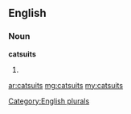 ==English==

===Noun===
'''catsuits'''

# {{plural of|[[catsuit]]}}

[[Category:English plurals]]

[[ar:catsuits]]
[[mg:catsuits]]
[[my:catsuits]]